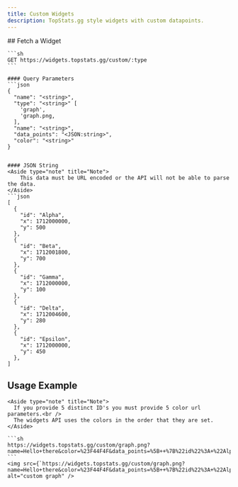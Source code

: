 ```yaml
---
title: Custom Widgets
description: TopStats.gg style widgets with custom datapoints.
---
```



<article>
    ## Fetch a Widget

    ```sh
    GET https://widgets.topstats.gg/custom/:type
    ```

    #### Query Parameters
    ```json
    {
      "name": "<string>",
      "type": "<string>" [
        'graph',
        'graph.png,
      ],
      "name": "<string>",
      "data_points": "<JSON:string>",
      "color": "<string>"
    }
  ```

  #### JSON String
  <Aside type="note" title="Note">
      This data must be URL encoded or the API will not be able to parse the data.
  </Aside>
  ```json
  [
    {
      "id": "Alpha",
      "x": 1712000000,
      "y": 500
    },
    {
      "id": "Beta",
      "x": 1712001800,
      "y": 700
    },
    {
      "id": "Gamma",
      "x": 1712000000,
      "y": 100
    },
    {
      "id": "Delta",
      "x": 1712004600,
      "y": 280
    },
    {
      "id": "Epsilon",
      "x": 1712000000,
      "y": 450
    },
  ]
  ```

  ## Usage Example

    <Aside type="note" title="Note">
      If you provide 5 distinct ID's you must provide 5 color url parameters.<br />
      The widgets API uses the colors in the order that they are set. 
    </Aside>

    ```sh
    https://widgets.topstats.gg/custom/graph.png?name=Hello+there&color=%23F44F4F&data_points=%5B++%7B%22id%22%3A+%22Alpha%22%2C+%22x%22%3A+1712000000%2C+%22y%22%3A+500%7D%2C++%7B%22id%22%3A+%22Alpha%22%2C+%22x%22%3A+1712001400%2C+%22y%22%3A+450%7D%2C++%7B%22id%22%3A+%22Alpha%22%2C+%22x%22%3A+1712002900%2C+%22y%22%3A+320%7D%2C++%7B%22id%22%3A+%22Alpha%22%2C+%22x%22%3A+1712004700%2C+%22y%22%3A+150%7D%2C++%7B%22id%22%3A+%22Beta%22%2C+%22x%22%3A+1712000000%2C+%22y%22%3A+600%7D%2C++%7B%22id%22%3A+%22Beta%22%2C+%22x%22%3A+1712001800%2C+%22y%22%3A+700%7D%2C++%7B%22id%22%3A+%22Beta%22%2C+%22x%22%3A+1712003100%2C+%22y%22%3A+750%7D%2C++%7B%22id%22%3A+%22Beta%22%2C+%22x%22%3A+1712005200%2C+%22y%22%3A+680%7D%2C++%7B%22id%22%3A+%22Gamma%22%2C+%22x%22%3A+1712000000%2C+%22y%22%3A+100%7D%2C++%7B%22id%22%3A+%22Gamma%22%2C+%22x%22%3A+1712001200%2C+%22y%22%3A+180%7D%2C++%7B%22id%22%3A+%22Gamma%22%2C+%22x%22%3A+1712002500%2C+%22y%22%3A+250%7D%2C++%7B%22id%22%3A+%22Gamma%22%2C+%22x%22%3A+1712003900%2C+%22y%22%3A+300%7D%2C++%7B%22id%22%3A+%22Delta%22%2C+%22x%22%3A+1712000000%2C+%22y%22%3A+50%7D%2C++%7B%22id%22%3A+%22Delta%22%2C+%22x%22%3A+1712001300%2C+%22y%22%3A+150%7D%2C++%7B%22id%22%3A+%22Delta%22%2C+%22x%22%3A+1712002700%2C+%22y%22%3A+200%7D%2C++%7B%22id%22%3A+%22Delta%22%2C+%22x%22%3A+1712004600%2C+%22y%22%3A+280%7D%2C++%7B%22id%22%3A+%22Epsilon%22%2C+%22x%22%3A+1712000000%2C+%22y%22%3A+450%7D%2C++%7B%22id%22%3A+%22Epsilon%22%2C+%22x%22%3A+1712001500%2C+%22y%22%3A+500%7D%2C++%7B%22id%22%3A+%22Epsilon%22%2C+%22x%22%3A+1712003300%2C+%22y%22%3A+550%7D%2C++%7B%22id%22%3A+%22Epsilon%22%2C+%22x%22%3A+1712004900%2C+%22y%22%3A+600%7D%5D&color=%23F44FFF&color=%235EBD3E&color=%235EBDAA&color=%235E4488
    ```
    <img src={`https://widgets.topstats.gg/custom/graph.png?name=Hello+there&color=%23F44F4F&data_points=%5B++%7B%22id%22%3A+%22Alpha%22%2C+%22x%22%3A+1712000000%2C+%22y%22%3A+500%7D%2C++%7B%22id%22%3A+%22Alpha%22%2C+%22x%22%3A+1712001400%2C+%22y%22%3A+450%7D%2C++%7B%22id%22%3A+%22Alpha%22%2C+%22x%22%3A+1712002900%2C+%22y%22%3A+320%7D%2C++%7B%22id%22%3A+%22Alpha%22%2C+%22x%22%3A+1712004700%2C+%22y%22%3A+150%7D%2C++%7B%22id%22%3A+%22Beta%22%2C+%22x%22%3A+1712000000%2C+%22y%22%3A+600%7D%2C++%7B%22id%22%3A+%22Beta%22%2C+%22x%22%3A+1712001800%2C+%22y%22%3A+700%7D%2C++%7B%22id%22%3A+%22Beta%22%2C+%22x%22%3A+1712003100%2C+%22y%22%3A+750%7D%2C++%7B%22id%22%3A+%22Beta%22%2C+%22x%22%3A+1712005200%2C+%22y%22%3A+680%7D%2C++%7B%22id%22%3A+%22Gamma%22%2C+%22x%22%3A+1712000000%2C+%22y%22%3A+100%7D%2C++%7B%22id%22%3A+%22Gamma%22%2C+%22x%22%3A+1712001200%2C+%22y%22%3A+180%7D%2C++%7B%22id%22%3A+%22Gamma%22%2C+%22x%22%3A+1712002500%2C+%22y%22%3A+250%7D%2C++%7B%22id%22%3A+%22Gamma%22%2C+%22x%22%3A+1712003900%2C+%22y%22%3A+300%7D%2C++%7B%22id%22%3A+%22Delta%22%2C+%22x%22%3A+1712000000%2C+%22y%22%3A+50%7D%2C++%7B%22id%22%3A+%22Delta%22%2C+%22x%22%3A+1712001300%2C+%22y%22%3A+150%7D%2C++%7B%22id%22%3A+%22Delta%22%2C+%22x%22%3A+1712002700%2C+%22y%22%3A+200%7D%2C++%7B%22id%22%3A+%22Delta%22%2C+%22x%22%3A+1712004600%2C+%22y%22%3A+280%7D%2C++%7B%22id%22%3A+%22Epsilon%22%2C+%22x%22%3A+1712000000%2C+%22y%22%3A+450%7D%2C++%7B%22id%22%3A+%22Epsilon%22%2C+%22x%22%3A+1712001500%2C+%22y%22%3A+500%7D%2C++%7B%22id%22%3A+%22Epsilon%22%2C+%22x%22%3A+1712003300%2C+%22y%22%3A+550%7D%2C++%7B%22id%22%3A+%22Epsilon%22%2C+%22x%22%3A+1712004900%2C+%22y%22%3A+600%7D%5D&color=%23F44FFF&color=%235EBD3E&color=%235EBDAA&color=%235E4488`} alt="custom graph" />

</article>
